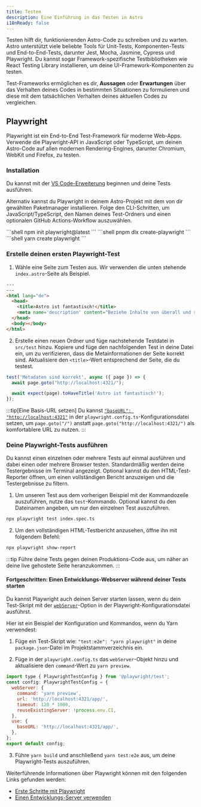 ```yaml
---
title: Testen
description: Eine Einführung in das Testen in Astro
i18nReady: false
---
```


Testen hilft dir, funktionierenden Astro-Code zu schreiben und zu warten. Astro unterstützt viele beliebte Tools für Unit-Tests, Komponenten-Tests und End-to-End-Tests, darunter Jest, Mocha, Jasmine, Cypress und Playwright. Du kannst sogar Framework-spezifische Testbibliotheken wie React Testing Library installieren, um deine UI-Framework-Komponenten zu testen.

Test-Frameworks ermöglichen es dir, **Aussagen** oder **Erwartungen** über das Verhalten deines Codes in bestimmten Situationen zu formulieren und diese mit dem tatsächlichen Verhalten deines aktuellen Codes zu vergleichen.

## Playwright

Playwright ist ein End-to-End Test-Framework für moderne Web-Apps. Verwende die Playwright-API in JavaScript oder TypeScript, um deinen Astro-Code auf allen modernen Rendering-Engines, darunter Chromium, WebKit und Firefox, zu testen.

### Installation

Du kannst mit der [VS Code-Erweiterung](https://playwright.dev/docs/getting-started-vscode) beginnen und deine Tests ausführen.

Alternativ kannst du Playwright in deinem Astro-Projekt mit dem von dir gewählten Paketmanager installieren. Folge den CLI-Schritten, um JavaScript/TypeScript, den Namen deines Test-Ordners und einen optionalen GitHub Actions-Workflow auszuwählen.

<PackageManagerTabs>
  <Fragment slot="npm">
  ```shell
  npm init playwright@latest
  ```
  </Fragment>
  <Fragment slot="pnpm">
  ```shell
  pnpm dlx create-playwright
  ```
  </Fragment>
  <Fragment slot="yarn">
  ```shell
  yarn create playwright
  ```
  </Fragment>
</PackageManagerTabs>

### Erstelle deinen ersten Playwright-Test

1. Wähle eine Seite zum Testen aus. Wir verwenden die unten stehende `index.astro`-Seite als Beispiel.

```html title="src/pages/index.astro"
---
---
<html lang="de">
  <head>
    <title>Astro ist fantastisch!</title>
    <meta name='description' content="Beziehe Inhalte von überall und stelle sie schnell mit Astros Insel-Architektur der nächsten Generation bereit." />
  </head>
  <body></body>
</html>
```

2. Erstelle einen neuen Ordner und füge nachstehende Testdatei in `src/test` hinzu. Kopiere und füge den nachfolgenden Test in deine Datei ein, um zu verifizieren, dass die Metainformationen der Seite korrekt sind. Aktualisiere den `<title>`-Wert entsprechend der Seite, die du testest.

```jsx title="src/test/index.spec.ts" "Astro ist fantastisch!"
test('Metadaten sind korrekt', async ({ page }) => {
  await page.goto("http://localhost:4321/");

  await expect(page).toHaveTitle('Astro ist fantastisch!');
});
```

:::tip[Eine Basis-URL setzen]
Du kannst [`"baseURL": "http://localhost:4321"`](https://playwright.dev/docs/api/class-testoptions#test-options-base-url) in der `playwright.config.ts`-Konfigurationsdatei setzen, um `page.goto("/")` anstatt `page.goto("http://localhost:4321/")` als komfortablere URL zu nutzen.
:::

### Deine Playwright-Tests ausführen 

Du kannst einen einzelnen oder mehrere Tests auf einmal ausführen und dabei einen oder mehrere Browser testen. Standardmäßig werden deine Testergebnisse im Terminal angezeigt. Optional kannst du den HTML-Test-Reporter öffnen, um einen vollständigen Bericht anzuzeigen und die Testergebnisse zu filtern.

1. Um unseren Test aus dem vorherigen Beispiel mit der Kommandozeile auszuführen, nutze das `test`-Kommando. Optional kannst du den Dateinamen angeben, um nur den einzelnen Test auszuführen.

```sh
npx playwright test index.spec.ts
```

2. Um den vollständigen HTML-Testbericht anzusehen, öffne ihn mit folgendem Befehl:
```sh
npx playwright show-report
```

:::tip
Führe deine Tests gegen deinen Produktions-Code aus, um näher an deine live gehostete Seite heranzukommen.
:::

#### Fortgeschritten: Einen Entwicklungs-Webserver während deiner Tests starten 

Du kannst Playwright auch deinen Server starten lassen, wenn du dein Test-Skript mit der [`webServer`](https://playwright.dev/docs/test-advanced#launching-a-development-web-server-during-the-tests)-Option in der Playwright-Konfigurationsdatei ausführst.

Hier ist ein Beispiel der Konfiguration und Kommandos, wenn du Yarn verwendest:

1. Füge ein Test-Skript wie: `"test:e2e": "yarn playwright"` in deine `package.json`-Datei im Projekt&shy;stamm&shy;verzeichnis ein.

2. Füge in der `playwright.config.ts` das `webServer`-Objekt hinzu und aktualisiere den `command`-Wert zu `yarn preview`.
```js title="playwright.config.ts" ins={3-8} "yarn preview"
import type { PlaywrightTestConfig } from '@playwright/test';
const config: PlaywrightTestConfig = {
  webServer: {
    command: 'yarn preview',
    url: 'http://localhost:4321/app/',
    timeout: 120 * 1000,
    reuseExistingServer: !process.env.CI,
  },
  use: {
    baseURL: 'http://localhost:4321/app/',
  },
};
export default config;
```

3. Führe `yarn build` und anschließend `yarn test:e2e` aus, um deine Playwright-Tests auszuführen.

Weiterführende Informationen über Playwright können mit den folgenden Links gefunden werden:

- [Erste Schritte mit Playwright](https://playwright.dev/docs/intro)
- [Einen Entwicklungs-Server verwenden](https://playwright.dev/docs/test-advanced#launching-a-development-web-server-during-the-tests)
